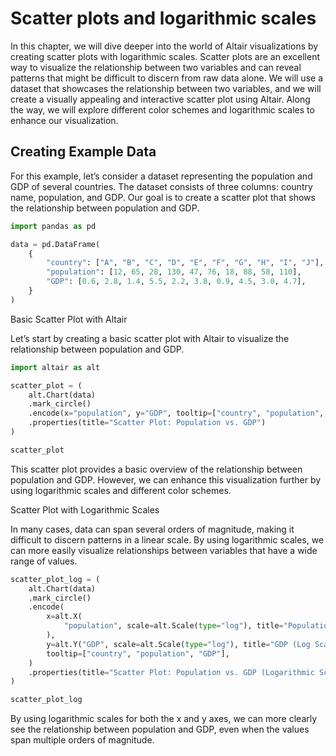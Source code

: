 # Scatter plots and logarithmic scales

In this chapter, we will dive deeper into the world of Altair visualizations by creating scatter plots with logarithmic scales. Scatter plots are an excellent way to visualize the relationship between two variables and can reveal patterns that might be difficult to discern from raw data alone. We will use a dataset that showcases the relationship between two variables, and we will create a visually appealing and interactive scatter plot using Altair. Along the way, we will explore different color schemes and logarithmic scales to enhance our visualization.

## Creating Example Data

For this example, let's consider a dataset representing the population and GDP of several countries. The dataset consists of three columns: country name, population, and GDP. Our goal is to create a scatter plot that shows the relationship between population and GDP.

```python
import pandas as pd

data = pd.DataFrame(
    {
        "country": ["A", "B", "C", "D", "E", "F", "G", "H", "I", "J"],
        "population": [12, 65, 28, 130, 47, 76, 18, 88, 58, 110],
        "GDP": [0.6, 2.8, 1.4, 5.5, 2.2, 3.8, 0.9, 4.5, 3.0, 4.7],
    }
)
```
Basic Scatter Plot with Altair

Let's start by creating a basic scatter plot with Altair to visualize the relationship between population and GDP.

```python
import altair as alt

scatter_plot = (
    alt.Chart(data)
    .mark_circle()
    .encode(x="population", y="GDP", tooltip=["country", "population", "GDP"])
    .properties(title="Scatter Plot: Population vs. GDP")
)

scatter_plot
```
This scatter plot provides a basic overview of the relationship between population and GDP. However, we can enhance this visualization further by using logarithmic scales and different color schemes.

Scatter Plot with Logarithmic Scales

In many cases, data can span several orders of magnitude, making it difficult to discern patterns in a linear scale. By using logarithmic scales, we can more easily visualize relationships between variables that have a wide range of values.

```python
scatter_plot_log = (
    alt.Chart(data)
    .mark_circle()
    .encode(
        x=alt.X(
            "population", scale=alt.Scale(type="log"), title="Population (Log Scale)"
        ),
        y=alt.Y("GDP", scale=alt.Scale(type="log"), title="GDP (Log Scale)"),
        tooltip=["country", "population", "GDP"],
    )
    .properties(title="Scatter Plot: Population vs. GDP (Logarithmic Scales)")
)

scatter_plot_log
```
By using logarithmic scales for both the x and y axes, we can more clearly see the relationship between population and GDP, even when the values span multiple orders of magnitude.
